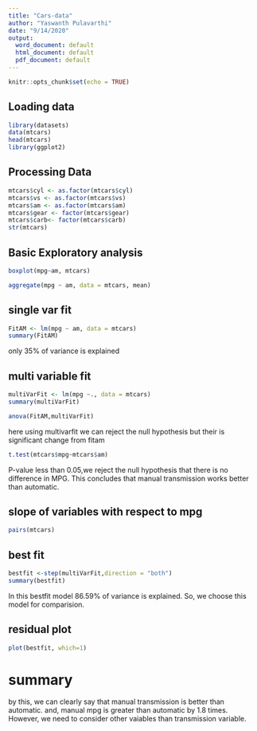 ```yaml
---
title: "Cars-data"
author: "Yaswanth Pulavarthi"
date: "9/14/2020"
output:
  word_document: default
  html_document: default
  pdf_document: default
---
```


```r
knitr::opts_chunk$set(echo = TRUE)
```

## Loading data


```r
library(datasets)
data(mtcars)
head(mtcars)
library(ggplot2)
```

## Processing Data



```r
mtcars$cyl <- as.factor(mtcars$cyl)
mtcars$vs <- as.factor(mtcars$vs)
mtcars$am <- as.factor(mtcars$am)
mtcars$gear <- factor(mtcars$gear)
mtcars$carb<- factor(mtcars$carb)
str(mtcars)

```


## Basic Exploratory analysis



```r
boxplot(mpg~am, mtcars)
```



```r

aggregate(mpg ~ am, data = mtcars, mean)

```
## single var fit



```r
FitAM <- lm(mpg ~ am, data = mtcars)
summary(FitAM)

```

only 35% of variance is explained


## multi variable fit



```r
multiVarFit <- lm(mpg ~., data = mtcars)
summary(multiVarFit)
```

```r
anova(FitAM,multiVarFit)
```
here using multivarfit we can reject the null hypothesis but their is significant change from fitam

```r
t.test(mtcars$mpg~mtcars$am)

```

P-value less than 0.05,we reject the null hypothesis that there is no difference in MPG. This concludes that manual transmission works better than automatic.

## slope of variables with respect to mpg

```r

pairs(mtcars)

```
## best fit

```r
bestfit <-step(multiVarFit,direction = "both")
summary(bestfit)

```

In this bestfit model 86.59% of variance is explained. So, we choose this model for comparision. 

## residual plot
```r
plot(bestfit, which=1)
```


# summary 
by this, we can clearly say that manual transmission is better than  automatic. and, manual mpg is greater than automatic by 1.8 times. However, we need to consider other vaiables than transmission variable.
